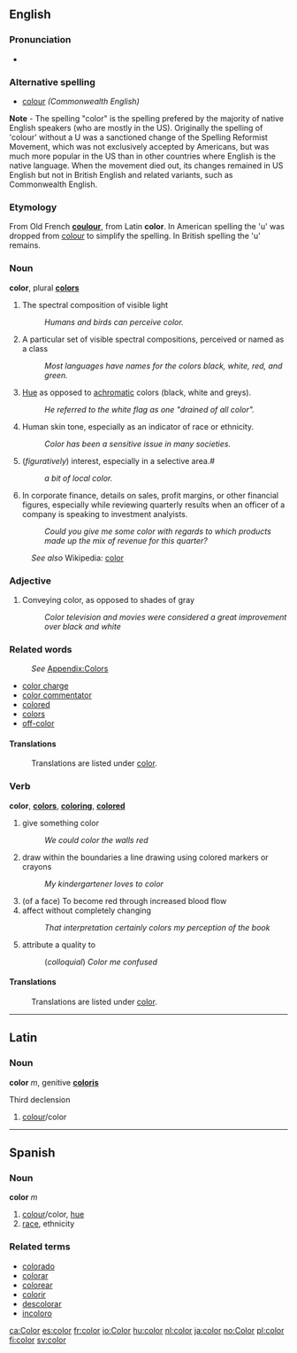 ==English==
===Pronunciation===
*{{AHD|/kŭl'ər/}}

=== Alternative spelling===
*[[colour]] ''(Commonwealth English)''
'''Note''' - The spelling "color" is the spelling prefered by the majority of native English speakers (who are mostly in the US).  Originally the spelling of 'colour' without a U was a sanctioned change of the Spelling Reformist Movement, which was not exclusively accepted by Americans, but was much more popular in the US than in other countries where English is the native language. When the movement died out, its changes remained in US English but not in British English and related variants, such as Commonwealth English.

=== Etymology ===
From Old French '''[[coulour]]''', from Latin '''color'''.  In American spelling the 'u' was dropped from [[colour]] to simplify the spelling. In British spelling the 'u' remains.

=== Noun ===
'''color''', plural '''[[colors]]'''

# The spectral composition of visible light
#: ''Humans and birds can perceive color.''
#  A particular set of visible spectral compositions, perceived or named as a class
#: ''Most languages have names for the colors black, white, red, and green.'' 
# [[Hue]] as opposed to [[achromatic]] colors (black, white and greys).
#: ''He referred to the white flag as one "drained of all color".''
# Human skin tone, especially as an indicator of race or ethnicity.
#: ''Color has been a sensitive issue in many societies.''
# (''figuratively'') interest, especially in a selective area.#
#: ''a bit of local color.''
# In corporate finance, details on sales, profit margins, or other financial figures, especially while reviewing quarterly results when an officer of a company is speaking to investment analyists.
#: ''Could you give me some color with regards to which products made up the mix of revenue for this quarter?''

:''See also'' Wikipedia: [[w:color|color]]

=== Adjective ===

# Conveying color, as opposed to shades of gray
#: ''Color television and movies were considered a great improvement over black and white''

=== Related words ===
:''See'' [[Wiktionary_Appendix:Colors|Appendix:Colors]]
* [[color charge]]
* [[color commentator]]
* [[colored]]
* [[colors]]
* [[off-color]]

==== Translations ====
:Translations are listed under [[color]].

=== Verb ===
'''color''', '''[[colors]]''', '''[[coloring]]''', '''[[colored]]'''

# give something color
#: ''We could color the walls red''
# draw within the boundaries a line drawing using colored markers or crayons
#: ''My kindergartener loves to color''
# (of a face) To become red through increased blood flow
# affect without completely changing
#: ''That interpretation certainly colors my perception of the book''
# attribute a quality to
#: (''colloquial'') ''Color me confused''

==== Translations ====
:Translations are listed under [[color]].
----

==Latin==
===Noun===
'''color''' ''m'', genitive '''[[coloris]]'''

Third declension

# [[colour]]/color

----

==Spanish==
===Noun===
'''color''' ''m''

# [[colour]]/color, [[hue]]
#[[race]], ethnicity

===Related terms===
*[[colorado]]
*[[colorar]]
*[[colorear]]
*[[colorir]]
*[[descolorar]]
*[[incoloro]]

[[ca:Color]]
[[es:color]]
[[fr:color]]
[[io:Color]]
[[hu:color]]
[[nl:color]]
[[ja:color]]
[[no:Color]]
[[pl:color]]
[[fi:color]]
[[sv:color]]